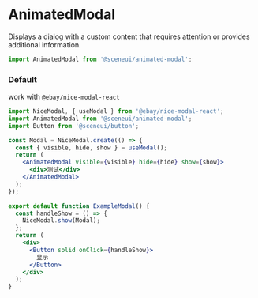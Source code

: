 # AnimatedModal

Displays a dialog with a custom content that requires attention or provides additional information.

```js
import AnimatedModal from '@sceneui/animated-modal';
```

### Default

work with `@ebay/nice-modal-react`

<ExampleModal />

```jsx
import NiceModal, { useModal } from '@ebay/nice-modal-react';
import AnimatedModal from '@sceneui/animated-modal';
import Button from '@sceneui/button';

const Modal = NiceModal.create(() => {
  const { visible, hide, show } = useModal();
  return (
    <AnimatedModal visible={visible} hide={hide} show={show}>
      <div>测试</div>
    </AnimatedModal>
  );
});

export default function ExampleModal() {
  const handleShow = () => {
    NiceModal.show(Modal);
  };
  return (
    <div>
      <Button solid onClick={handleShow}>
        显示
      </Button>
    </div>
  );
}
```
